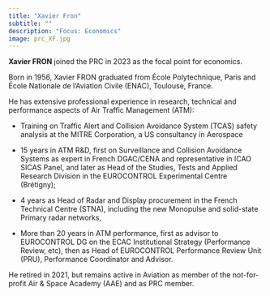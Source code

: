```yaml
---
title: "Xavier Fron"
subtitle: ""
description: "Focus: Economics"
image: prc_XF.jpg
---
```


**Xavier FRON** joined the PRC in 2023 as the focal point for economics.

Born in 1956, Xavier FRON graduated from École Polytechnique, Paris and École Nationale de l’Aviation Civile (ENAC), Toulouse, France.
 
He has extensive professional experience in research, technical and performance aspects of Air Traffic Management (ATM): 

*	Training on Traffic Alert and Collision Avoidance System (TCAS) safety analysis at the MITRE Corporation, a US consultancy in Aerospace

*	15 years in ATM R&D, first on Surveillance and Collision Avoidance Systems as expert in French DGAC/CENA and representative in ICAO SICAS Panel, and later as Head of the Studies, Tests and Applied Research Division in the EUROCONTROL Experimental Centre (Brétigny);

*	4 years as Head of Radar and Display procurement in the French Technical Centre (STNA), including the new Monopulse and solid-state Primary radar networks, 

*	More than 20 years in ATM performance, first as advisor to EUROCONTROL DG on the ECAC Institutional Strategy (Performance Review, etc), then as Head of EUROCONTROL Performance Review Unit (PRU), Performance Coordinator and Advisor. 

He retired in 2021, but remains active in Aviation as member of the not-for-profit Air & Space Academy (AAE) and as PRC member. 